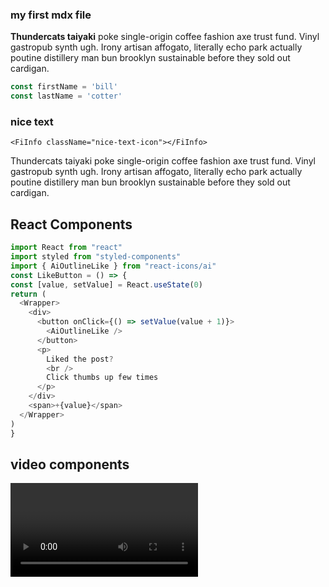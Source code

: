 


<section className="mdx-page">


  ### my first mdx file


  **Thundercats taiyaki** poke single-origin coffee fashion axe trust fund. Vinyl gastropub synth ugh. Irony artisan affogato, literally echo park actually poutine distillery man bun brooklyn sustainable before they sold out cardigan.  

  <div className="code">

  ```js
  const firstName = 'bill'  
  const lastName = 'cotter'
  ```
  </div>

  

  <div className="nice-text">

   <h3>nice text</h3>
    
    <FiInfo className="nice-text-icon"></FiInfo>
   
       
   Thundercats taiyaki poke single-origin coffee fashion axe trust fund. Vinyl gastropub synth ugh. Irony artisan affogato, literally echo park actually poutine distillery man bun brooklyn sustainable before they sold out cardigan.

    
  </div>



  <h2>React Components</h2>
  <Counter /> 

  <div className="code-tab">

  ```js
  import React from "react"
  import styled from "styled-components"
  import { AiOutlineLike } from "react-icons/ai"
  const LikeButton = () => {
  const [value, setValue] = React.useState(0)
  return (
    <Wrapper>
      <div>
        <button onClick={() => setValue(value + 1)}>
          <AiOutlineLike />
        </button>
        <p>
          Liked the post?
          <br />
          Click thumbs up few times
        </p>
      </div>
      <span>+{value}</span>
    </Wrapper>
  )
  }

  ```
  </div>

  <LikeButton />

  <h2>video components</h2>
    <RegVideo />
  <Video />
  <h2>regular heading</h2>
  <h2 title="true">title heading</h2>
  <h4>inline code</h4>

  `console.log('hello there')`

  <h4>blockquote elements</h4>

  <blockquote display="default">
    Thundercats taiyaki poke single-origin coffee fashion axe trust fund. Vinyl gastropub synth ugh. Irony artisan affogato, literally echo park actually poutine distillery man bun brooklyn sustainable before they sold out cardigan.
  </blockquote>

   <blockquote display="info">
    Thundercats taiyaki poke single-origin coffee fashion axe trust fund. Vinyl gastropub synth ugh. Irony artisan affogato, literally echo park actually poutine distillery man bun brooklyn sustainable before they sold out cardigan.
  </blockquote>

   <blockquote display="warning">
    Thundercats taiyaki poke single-origin coffee fashion axe trust fund. Vinyl gastropub synth ugh. Irony artisan affogato, literally echo park actually poutine distillery man bun brooklyn sustainable before they sold out cardigan.
  </blockquote>

  <blockquote>
    Thundercats taiyaki poke single-origin coffee fashion axe trust fund. Vinyl gastropub synth ugh. Irony artisan affogato, literally echo park actually poutine distillery man bun brooklyn sustainable before they sold out cardigan.
  </blockquote>

  #### Javascript

```js
// comments
const name = "bill"
const channel = "code wrangler"

function featuredProducts(data) {
  return data.filter(item => {
    return item.featured === true
  })
}
featuredProducts()
```

#### JSX

```jsx
import React from "react"

const Counter = () => {
  const [count, setCount] = React.useState(0)
  return (
    <section className="counter">
      <h4>show some love to MDX</h4>
      <h4>likes {count}</h4>
      <button className="btn btn-danger" onClick={() => setCount(count + 1)}>
        i like mdx
      </button>
    </section>
  )
}
export default Counter
```

#### HTML

```html
<h1>hello world</h1>
<p class="random">random text</p>
<section class="contact">
  <div class="title">
    <h1>contact us</h1>
  </div>
</section>
```

#### CSS

```css
max-width: 500px;
border-radius: var(--radius);
padding: 1rem 1.5rem;
background: var(--clr-grey-10);
text-align: center;
```



  <Link to="/posts" className="btn center-btn">
    all posts
  </Link>
  </section>

